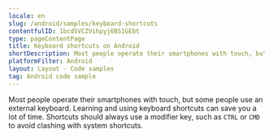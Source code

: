 ```yaml
---
locale: en
slug: /android/samples/keyboard-shortcuts
contentfulID: 1bcdSVCZVihpyj6BS1GEbt
type: pageContentPage
title: Keyboard shortcuts on Android
shortDescription: Most people operate their smartphones with touch, but some people use an external keyboard.
platformFilter: Android
layout: Layout - Code samples
tag: Android code sample
---
```


Most people operate their smartphones with touch, but some people use an external keyboard. Learning and using keyboard shortcuts can save you a lot of time. Shortcuts should always use a modifier key, such as `CTRL` or `CMD` to avoid clashing with system shortcuts.

<CodeSample id="keyboard-shortcuts" locale="en" platform="android"/>